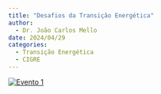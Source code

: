 ```yaml
---
title: "Desafios da Transição Energética"
author:
  - Dr. João Carlos Mello
date: 2024/04/29
categories: 
  - Transição Energética
  - CIGRE
---
```


[![Evento 1](images/Evento%2029-04-24.png)](https://github.com/TransicaoEnergetica/Projeto_Extensao_TE/blob/main/pdfs/Evento%201%20-%20Transi%C3%A7%C3%A3o%20Energ%C3%A9tica%20UERJ.pdf)
